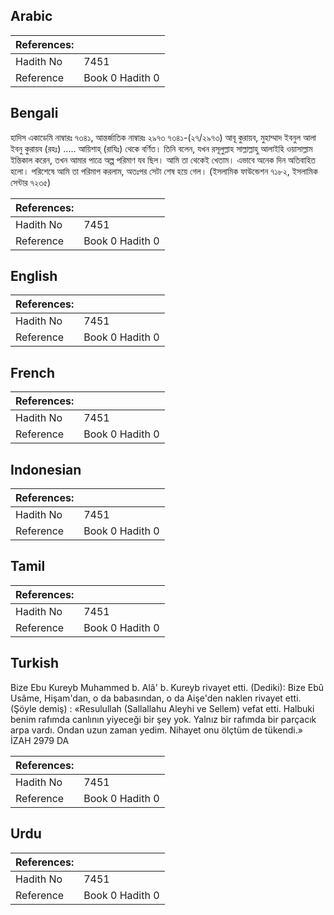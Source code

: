 ## Arabic


<div dir="rtl" lang="ar" style={{fontSize:'larger',backgroundColor:'#f8f9fa',padding:20}}>

</div>
<div style={{backgroundColor:'#f8f9fa',padding:20, marginBottom: 10}}><table> <thead> <tr> <th>References:</th> <th></th> </tr> </thead> <tbody><tr><td>Hadith No</td><td>7451</td></tr><tr><td>Reference</td><td>Book 0 Hadith 0</td></tr></tbody></table></div>

## Bengali


<div dir="ltr" lang="bn" style={{fontSize:'larger',backgroundColor:'#f8f9fa',padding:20}}>
হাদিস একাডেমি নাম্বারঃ ৭৩৪১, আন্তর্জাতিক নাম্বারঃ ২৯৭৩ ৭৩৪১-(২৭/২৯৭৩) আবূ কুরায়ব, মুহাম্মাদ ইবনুল আলা ইবনু কুরায়ব (রহঃ) ..... আয়িশাহ্ (রাযিঃ) থেকে বর্ণিত। তিনি বলেন, যখন রসূলুল্লাহ সাল্লাল্লাহু আলাইহি ওয়াসাল্লাম ইন্তিকাল করেন, তখন আমার পাত্রে অল্প পরিমাণ যব ছিল। আমি তা থেকেই খেতাম। এভাবে অনেক দিন অতিবাহিত হলো। পরিশেষে আমি তা পরিমাপ করলাম, অতঃপর সেটা শেষ হয়ে গেল। (ইসলামিক ফাউন্ডেশন ৭১৮২, ইসলামিক সেন্টার ৭২৩৫)
</div>
<div style={{backgroundColor:'#f8f9fa',padding:20, marginBottom: 10}}><table> <thead> <tr> <th>References:</th> <th></th> </tr> </thead> <tbody><tr><td>Hadith No</td><td>7451</td></tr><tr><td>Reference</td><td>Book 0 Hadith 0</td></tr></tbody></table></div>

## English


<div dir="ltr" lang="en" style={{fontSize:'larger',backgroundColor:'#f8f9fa',padding:20}}>

</div>
<div style={{backgroundColor:'#f8f9fa',padding:20, marginBottom: 10}}><table> <thead> <tr> <th>References:</th> <th></th> </tr> </thead> <tbody><tr><td>Hadith No</td><td>7451</td></tr><tr><td>Reference</td><td>Book 0 Hadith 0</td></tr></tbody></table></div>

## French


<div dir="ltr" lang="fr" style={{fontSize:'larger',backgroundColor:'#f8f9fa',padding:20}}>

</div>
<div style={{backgroundColor:'#f8f9fa',padding:20, marginBottom: 10}}><table> <thead> <tr> <th>References:</th> <th></th> </tr> </thead> <tbody><tr><td>Hadith No</td><td>7451</td></tr><tr><td>Reference</td><td>Book 0 Hadith 0</td></tr></tbody></table></div>

## Indonesian


<div dir="ltr" lang="id" style={{fontSize:'larger',backgroundColor:'#f8f9fa',padding:20}}>

</div>
<div style={{backgroundColor:'#f8f9fa',padding:20, marginBottom: 10}}><table> <thead> <tr> <th>References:</th> <th></th> </tr> </thead> <tbody><tr><td>Hadith No</td><td>7451</td></tr><tr><td>Reference</td><td>Book 0 Hadith 0</td></tr></tbody></table></div>

## Tamil


<div dir="ltr" lang="ta" style={{fontSize:'larger',backgroundColor:'#f8f9fa',padding:20}}>

</div>
<div style={{backgroundColor:'#f8f9fa',padding:20, marginBottom: 10}}><table> <thead> <tr> <th>References:</th> <th></th> </tr> </thead> <tbody><tr><td>Hadith No</td><td>7451</td></tr><tr><td>Reference</td><td>Book 0 Hadith 0</td></tr></tbody></table></div>

## Turkish


<div dir="ltr" lang="tr" style={{fontSize:'larger',backgroundColor:'#f8f9fa',padding:20}}>
Bize Ebu Kureyb Muhammed b. Alâ' b. Kureyb rivayet etti. (Dediki): Bize Ebû Usâme, Hişam'dan, o da babasından, o da Aişe'den naklen rivayet etti. (Şöyle demiş) : «Resulullah (Sallallahu Aleyhi ve Sellem) vefat etti. Halbuki benim rafımda canlının yiyeceği bir şey yok. Yalnız bir rafımda bir parçacık arpa vardı. Ondan uzun zaman yedim. Nihayet onu ölçtüm de tükendi.» İZAH 2979 DA
</div>
<div style={{backgroundColor:'#f8f9fa',padding:20, marginBottom: 10}}><table> <thead> <tr> <th>References:</th> <th></th> </tr> </thead> <tbody><tr><td>Hadith No</td><td>7451</td></tr><tr><td>Reference</td><td>Book 0 Hadith 0</td></tr></tbody></table></div>

## Urdu


<div dir="rtl" lang="ur" style={{fontSize:'larger',backgroundColor:'#f8f9fa',padding:20}}>

</div>
<div style={{backgroundColor:'#f8f9fa',padding:20, marginBottom: 10}}><table> <thead> <tr> <th>References:</th> <th></th> </tr> </thead> <tbody><tr><td>Hadith No</td><td>7451</td></tr><tr><td>Reference</td><td>Book 0 Hadith 0</td></tr></tbody></table></div>